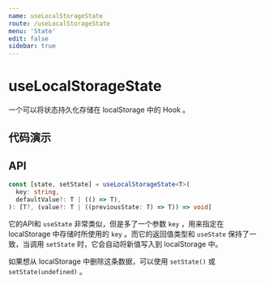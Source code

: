 ```yaml
---
name: useLocalStorageState
route: /useLocalStorageState
menu: 'State'
edit: false
sidebar: true
---
```






# useLocalStorageState

一个可以将状态持久化存储在 localStorage 中的 Hook 。

## 代码演示

<JackBox jsCode={Demo1CodeJsx} tsCode={Demo1CodeTsx} demoName='将 state 持久化在 localStorage 中' description='刷新页面后，可以看到输入框中的内容被从 localStorage 中恢复了。'>
  <Demo1 />
</JackBox>

<JackBox jsCode={Demo2CodeJsx} tsCode={Demo2CodeTsx} demoName='存储对象' description='useLocalStorageState 会自动处理序列化和反序列化的操作。'>
  <Demo2 />
</JackBox>

<JackBox jsCode={Demo3CodeJsx} tsCode={Demo3CodeTsx} demoName='使用function updater存储' description='useLocalStorageState 里也可以用function updater，就像useState那样.'>
  <Demo3 />
</JackBox>

## API

```typescript
const [state, setState] = useLocalStorageState<T>(
  key: string,
  defaultValue?: T | (() => T),
): [T?, (value?: T | ((previousState: T) => T)) => void]
```
它的API和 `useState` 非常类似，但是多了一个参数 `key` ，用来指定在 localStorage 中存储时所使用的 `key` 。而它的返回值类型和 `useState` 保持了一致，当调用 `setState` 时，它会自动将新值写入到 localStorage 中。

如果想从 localStorage 中删除这条数据，可以使用 `setState()` 或 `setState(undefined)` 。
